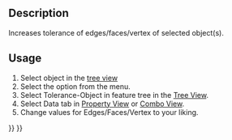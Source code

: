 <languages/>
<translate>
<!--T:7-->
{{Docnav
|[[OpenSCAD_ResizeMeshFeature|Resize Mesh Feature]]
|[[OpenSCAD_Edgestofaces|Convert Edges To Faces]]
|[[OpenSCAD_Workbench|OpenSCAD]]
|IconL=OpenSCAD_ResizeMeshFeature.svg
|IconR=OpenSCAD_Edgestofaces.svg
|IconC=Workbench_OpenSCAD.svg
}}

<!--T:1-->
{{GuiCommand
|Name=OpenSCAD IncreaseTolerance‏‎Feature
|MenuLocation=OpenSCAD → Increase Tolerance Feature‏‎
|Workbenches=[[OpenSCAD_Workbench|OpenSCAD]]
}}

==Description== <!--T:11--> 

<!--T:2-->
Increases tolerance of edges/faces/vertex of selected object(s).

==Usage== <!--T:12--> 

<!--T:3-->
# Select object in the [[Tree_view|tree view]]
# Select the {{MenuCommand| OpenSCAD → [[Image:OpenSCAD_IncreaseToleranceFeature.svg|16px]] Increase Tolerance Feature}} option from the menu.
# Select Tolerance-Object in feature tree in the [[Tree_View|Tree View]].
# Select Data tab in [[Property_View|Property View]] or [[Combo_View|Combo View]].
# Change values for Edges/Faces/Vertex to your liking.


<!--T:8-->
{{Docnav
|[[OpenSCAD_ResizeMeshFeature|Resize Mesh Feature]]
|[[OpenSCAD_Edgestofaces|Convert Edges To Faces]]
|[[OpenSCAD_Workbench|OpenSCAD]]
|IconL=OpenSCAD_ResizeMeshFeature.svg
|IconR=OpenSCAD_Edgestofaces.svg
|IconC=Workbench_OpenSCAD.svg
}}

</translate>
{{OpenSCAD_Tools_navi{{#translation:}}}}
{{Userdocnavi{{#translation:}}}}